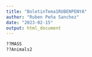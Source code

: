 ```yaml
---
title: "BoletinTema1RUBENPENYA"
author: "Ruben Peña Sanchez"
date: "2023-02-15"
output: html_document
---
```


```r
??MASS
??Animals2
```

